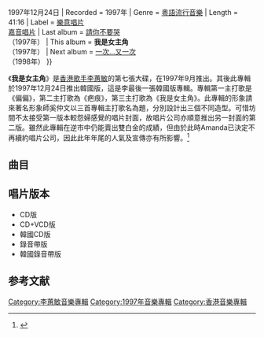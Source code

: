 {{Album infobox | <!-- See Wikipedia:WikiProject_Albums -->
|  Name        = 我是女主角
|  Type        = [[專輯|專輯]]
|  Artist      = [[李蕙敏|李蕙敏]]
|  Cover       = 李蕙敏 我是女主角.jpg
|  Released    = {{HK}}1997年9月{{·w}}{{KOR}}1997年12月24日
|  Recorded    = 1997年
|  Genre       = [[粵語流行音樂|粵語流行音樂]]
|  Length      = 41:16
|  Label       = [[樂意唱片|樂意唱片]]<br>[[嘉音唱片|嘉音唱片]]
|  Last album  = [[請你不要哭|請你不要哭]]<br>（1997年）
|  This album  = '''我是女主角'''<br>（1997年）
|  Next album  = [[一次…又一次|一次…又一次]]<br>（1998年）
{{Extra album cover 2
| Upper caption = 其他封面
| Type          = 專輯
| Cover         = 李蕙敏 我是女主角(2nd Version).jpg
|  Lower caption = CD+VCD版封面
}}
}}

《'''我是女主角'''》是[[香港|香港]][[歌手|歌手]][[李蕙敏|李蕙敏]]的第七張大碟，在1997年9月推出。其後此專輯於1997年12月24日推出韓國版，這是李最後一張韓國版專輯。專輯第一主打歌是《偏偏》，第二主打歌為《疤痕》，第三主打歌為《我是女主角》。此專輯的形象請來著名形象師奚仲文以三首專輯主打歌名為題，分別設計出三個不同造型。可惜坊間不太接受第一版本較怨婦感覺的唱片封面，故唱片公司亦順意推出另一封面的第二版。雖然此專輯在逆市中仍能賣出雙白金的成績，但由於此時Amanda已決定不再續約唱片公司，因此此年年尾的人氣及宣傳亦有所影響。<ref>{{Cite web |url=https://music.douban.com/subject/2057115/ |title=存档副本 |access-date=2021-03-15 |archive-date=2021-04-11 |archive-url=https://web.archive.org/web/20210411021337/https://music.douban.com/subject/2057115/ }}</ref>

==曲目==
{{Tracklist
| collapsed = 
| headline = 
| font_size = 
| total_length = 41:16

| all_arranger = [[麥皓輪|麥皓輪]]
| all_producer = [[葉健華|Keith Yip]]、[[麥皓輪|麥皓輪]]

| extra_column =

| title1 = 思
| note1 = Instrumental
| longnote1 = 
| length1 = 0:54

| title2 = 偏偏
| music2 = [[李煥明|李煥明]]
| lyrics2 = [[陳少琪|陳少琪]]
| longnote2 = 第一主打歌
| length2 = 3:10

| title3 = 疤痕
| music3 = [[馮穎琪|馮穎琪]]
| lyrics3 = [[林夕|林夕]]
| longnote3 = 第二主打歌
| length3 = 4:03

| title4 = 我是女主角
| music4 = [[澤田知可子|澤田知可子]]
| lyrics4 = 林夕
| longnote4 = 第三主打歌
| length4 = 4:38

| title5 = 砰然心跳
| music5 = [[西村由紀江|西村由紀江]]
| lyrics5 = [[梁煒康|梁煒康]]
| longnote5 = 改編自[[西村由紀江|西村由紀江]]的《あなたに最高のしあわせを》
| length5 = 4:08

| title6 = 大失戀
| music6 = [[黃家強|黃家強]]
| lyrics6 = [[黃偉文|黃偉文]]
| longnote6 = 第四主打歌
| length6 = 3:32

| title7 = 情熱
| music7 = [[中島美雪|中島美雪]]
| lyrics7 = 梁煒康
| longnote7 = 改編自[[中島美雪|中島美雪]]的《ALONE, PLEASE》
| length7 = 3:42

| title8 = If This Isn't Love
| music8 = [[Steve_Dorff|Steve Dorff]]<br>[[Gloria_Sklerov|Gloria Sklerov]]
| lyrics8 = Steve Dorff<br>Gloria Sklerov
| note8 = 英
| longnote8 = 
| length8 = 3:33

| title9 = 思.纏.想.候
| music9 = [[黃艾倫|黃艾倫]]
| lyrics9 = 梁煒康
| longnote9 = 第五主打歌
| length9 = 4:09

| title10 = 伴你高飛
| music10 = [[林倛玉|林倛玉]]
| lyrics10 = [[張美賢|張美賢]]
| longnote10 = 
| length10 = 4:10

| title11 = 主人
| music11 = [[Robert_Seng|Robert Seng]]
| lyrics11 = 張美賢
| longnote11 = 
| length11 = 3:42

| title12 = 纏
| note12 = Instrumental
| longnote12 = 
| length12 = 1:30
}}

== 唱片版本 ==
*CD版
*CD+VCD版
*韓國CD版
*錄音帶版
*韓國錄音帶版


==参考文献==
{{reflist}}

{{李蕙敏}}

[[Category:李蕙敏音樂專輯|Category:李蕙敏音樂專輯]]
[[Category:1997年音樂專輯|Category:1997年音樂專輯]]
[[Category:香港音樂專輯|Category:香港音樂專輯]]